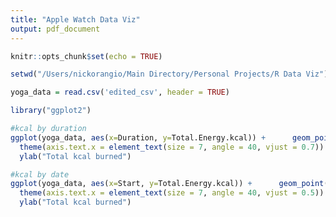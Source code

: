 ```yaml
---
title: "Apple Watch Data Viz"
output: pdf_document
---
```


```r
knitr::opts_chunk$set(echo = TRUE)
```


```r

setwd("/Users/nickorangio/Main Directory/Personal Projects/R Data Viz")

yoga_data = read.csv('edited_csv', header = TRUE)

library("ggplot2")

#kcal by duration
ggplot(yoga_data, aes(x=Duration, y=Total.Energy.kcal)) +      geom_point(aes(size=Max.Heart.Rate, color=Month)) +
  theme(axis.text.x = element_text(size = 7, angle = 40, vjust = 0.7)) +
  ylab("Total kcal burned")

#kcal by date
ggplot(yoga_data, aes(x=Start, y=Total.Energy.kcal)) +      geom_point(aes(size=Max.Heart.Rate, color=Month)) +
  theme(axis.text.x = element_text(size = 7, angle = 40, vjust = 0.5)) +
  ylab("Total kcal burned")

```

